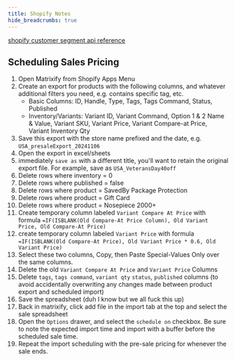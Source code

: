 ```yaml
---
title: Shopify Notes
hide_breadcrumbs: true
---
```


[shopify customer segment api reference](https://docs.quickreply.ai/segments-guide/customer-segments/customer-segment-filters#products-purchased)

## Scheduling Sales Pricing

1. Open Matrixify from Shopify Apps Menu
2. Create an export for products with the following columns, and whatever additional filters you need, e.g.
contains specific tag, etc.
    - Basic Columns: ID, Handle, Type, Tags, Tags Command, Status, Published
    - Inventory/Variants: Variant ID, Variant Command, Option 1 & 2 Name & Value, Variant SKU, Variant Price,
   Variant Compare-at Price, Variant Inventory Qty
3. Save this export with the store name prefixed and the date, e.g. `USA_presaleExport_20241106`
4. Open the export in excel/sheets
5. immediately `save as` with a different title, you'll want to retain the original export file. For example, save as `USA_VeteransDay40off`
6. Delete rows where inventory = 0
7. Delete rows where published = false
8. Delete rows where product = SavedBy Package Protection
9. Delete rows where product = Gift Card
10. Delete rows where product = Nosepiece 2000+
11. Create temporary column labeled `Variant Compare At Price` with formula
`=IF(ISBLANK(Old Compare-At Price Column), Old Variant Price, Old Compare-At Price)`
12. create temporary column labeled `Variant Price` with formula
`=IF(ISBLANK(Old Compare-At Price), Old Variant Price * 0.6, Old Variant Price)`
13. Select these two columns, Copy, then Paste Special-Values Only over the same columns.
14. Delete the old `Variant Compare At Price` and `Variant Price` Columns
15. Delete `tags`, `tags command`, `variant qty` `status`, `published` columns (to avoid accidentally overwriting any changes made between product export and scheduled import)
16. Save the spreadsheet (duh I know but we all fuck this up)
17. Back in matrixify, click add file in the import tab at the top and select the sale spreadsheet
18. Open the `Options` drawer, and select the `schedule on` checkbox. Be sure to note the expected import time and import with a buffer before the scheduled sale time.
19. Repeat the import scheduling with the pre-sale pricing for whenever the sale ends.